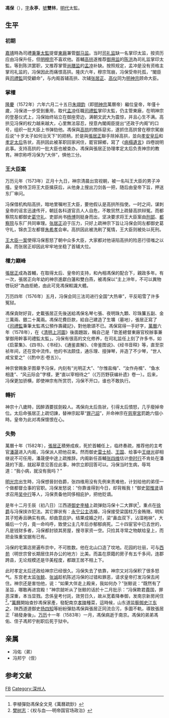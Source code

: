 {{東亞宦官
|名稱 =馮保
|身份 =[[明代|明代]][[太監|太監]]
|國家 =
|時代 =
|政權 =
|主君 =
|屆數 =
|最高職務 =
|前任 = 
|繼任 = 
|圖片名稱 =
|圖片大小 =
|圖片說明 =
|氏 =
|姓 =
|名 =
|姓名 =
|字=永亭
|號=双林
|官職 =
|封爵 =
|封號 =
|封地 =
|尊號 =
|族裔 = 
|信仰 =
|旗籍 = <!--清朝旗人專用-->
|氏族 =
|籍貫 =深州（今[[河北|河北]]深县）
|本貫 = <!--朝鮮人用-->
|祖籍 =
|本籍 =
|出身地 =
|府邸 =
|世系 = 
|初名 =
|乳名 = <!--朝鮮以外人物用-->
|兒名 = <!--朝鮮人用-->
|小字 =
|別名 =
|通稱 =
|法號 =
|其他名號 =
|出生日期 =1543年
|出生地點 =
|淨身時間 =
|入宮時間 =
|逝世日期 =1583年
|逝世地點 =
|廟號 =
|諡號 =
|墓葬 =
|祠廟 =
|知名於 =
|父親 =
|母親 =
|養父=
|養母=
|妻 =<!--有些宦官會娶妻-->
|妻之父 =
|妻之母 =
|兄弟 =
|姊妹 =
|子 =<!--有些宦官在被閹割前有子女-->
|女 =
|養子 =
|養女 =
|其他親屬 =
|經歷 = 
|著作 =
|注釋 =
}}
'''馮保'''（{{bd|1543年||1583年||catIdx=F馮}}），[[表字|字]]'''永亭'''，[[號|號]]'''雙林'''，[[明朝|明代]]太監。

== 生平 ==
=== 初期 ===
[[嘉靖|嘉靖]]時為司禮[[秉筆太監|秉筆太監]]提督[[東廠|東廠]]兼管[[御马监|御马监]]。当时[[司礼监|司礼监]]缺一名掌印太监，按资历应由冯保升任，但[[明穆宗|明穆宗]]不喜欢他。首輔[[高拱|高拱]]遂推荐[[御用监|御用监]]的[[陈洪|陈洪]]為司礼监掌印太監。等到陈洪罢职，又推荐掌管[[尚膳监|尚膳监]]的[[孟冲|孟冲]]补缺。按照规定，孟冲是没有资格主掌司礼监的，冯保因此而痛恨高拱。隆庆六年，穆宗驾崩，冯保受帝托孤，“閣臣與[[司禮監|司禮監]]同受顧命”，与内阁首辅高拱、次辅[[张居正|张居正]]、[[高儀_(明朝)|高仪]]同为[[明神宗|明神宗]]顾命大臣。

=== 掌權 ===
[[隆庆_(明朝)|隆慶]]（1572年）六年六月二十五日[[明神宗|朱翊鈞]]（即[[明神宗|明神宗]]萬曆帝）繼位皇帝，年僅十歲，冯保进一步受到重用，取代[[孟冲|孟冲]]任職[[司禮監|司禮監]]掌印太監，仍主管東廠，在明神宗的登基仪式上，冯保始终站立在御座旁边，满朝文武大为震惊，并且心生不满。高拱见冯保的权力越来越大，心里無法容忍，授意內閣阁臣提出“还政于内阁”的口号，组织一批大臣上书弹劾他。馮保與[[高拱|高拱]]的關係惡劣，遂抓住高拱曾在穆宗駕崩后说“十岁太子如何治天下”的把柄，於是與[[張居正|張居正]]聯手除掉高拱，並向[[孝安皇后|孝安皇后]]和[[孝定皇太后|孝定太后]]告状，高拱因此被革职回家闲住，罷官歸鄉，寫了《[[s:病榻遺言|病榻遺言]]》四卷說明此事。支持高拱的一批大臣也被查办。馮保與張居正协理孝定太后负责神宗的教育。神宗称呼冯保为“大伴”，惧他三分。

=== 王大臣案 ===
万历元年（1573年）正月十九日，神宗清晨出宫视朝，被一名叫王大臣的男子冲撞。皇帝侍卫将王大臣擒获后，从他身上搜出刀剑各一把，随后由皇帝下旨，押送东厂审问。

冯保借机构陷高拱，暗地里嘱咐王大臣，要他假认是高拱所指使。一时之间，谋刺皇帝的谣言迅速传开，朝廷各科道官员人人自危，不敢贸然上疏替高拱辩冤。而都察院左都御史[[葛守礼|葛守礼]]、吏部尚书[[杨博_(明朝)|杨博]]则挺身而出，坚决要求将王大臣案由[[刑部|刑部]]、[[都察院|都察院]]与东厂共同审理。[[张居正|张居正]]迫于压力，只好上疏神宗下旨让冯保会同左都御史葛守礼，锦衣卫左都督[[朱希孝|朱希孝]]会审。高拱因此被洗刷了冤情，王大臣则被处以死刑。

[[王大臣案|王大臣一案]]使得冯保惹怒了朝中众多大臣，大家都对他诬陷高拱的险恶行径嗤之以鼻。而张居正却因此牢牢地坐稳了首辅大位。

=== 權力巔峰 ===
[[張居正|張居正]]成為首輔，在取得太后、皇帝的支持，和內相馮保的配合下，親政多年。有一次，張居正向年幼的神宗進獻白蓮和雙白燕，被馮保以“主上沖年，不可以異物啓玩好”為由拒絶，由此可見馮保較識大體。

万历四年（1576年）五月，冯保会同三法司进行全国“大热审”，平反昭雪了许多冤狱。

馮保貪財好貨，史載張居正先後送給馮保名琴七張、夜明珠九顆、珍珠簾五副、金三萬兩、銀二十萬兩{{請求來源}}。馮保花費巨款，給自己建造了生壙（墓地），張居正寫了《[[司禮監|司禮監]]秉筆太監馮公預作壽藏記》，對他歌頌不已。馮保寫得一手好字，[[萬曆|萬曆]]六年（1578年），在《[[清明上河圖|清明上河圖]]》後面題跋，稱自己是「欽差總督東廠官校辦事兼掌御用幹事司禮監太監」。冯保有很高的文化修养，在司礼监任上刻了许多书，如《启蒙集》、《四书》、《书经》、《通鉴直解》、《帝鉴图说》、《经书音释》等，直至崇祯年间，还在宫中流传。他的书法颇佳，通乐理、擅弹琴，并造了不少琴，“世人咸宝爱之”（《酌中志·卷五》）。

神宗曾赐象牙图章予冯保，内刻有“光明正大”、“尔惟盐梅”、“汝作舟楫”、“鱼水相逢”、“风云际会”字樣，更“直以宰相待之”（《万历野获编补遗》卷一）。后来，冯保更加骄横，即使神宗有所赏罚，冯保不开口，谁也不敢执行。

=== 轉折 ===
神宗十八歲時，因醉酒要拔劍殺人。馮保向太后告狀，引得太后憤怒，几乎廢掉帝位。太后命張居正上疏切諫，替神宗起草“[[罪己詔|罪己詔]]”，并命神宗在[[慈寧宮|慈寧宮]]罰跪六個小時。皇帝为此对馮保懷恨在心。

=== 失勢 ===
萬曆十年（1582年），[[張居正|張居正]]積勞成疾，死於首輔任上，临终奏疏，推荐他的主考官[[潘晟|潘晟]]进入内阁，冯保派人把他召来。然而御史[[雷士桢|雷士桢]]、[[王国|王国]]、给事中[[王继光|王继光]]卻相继说不可任用，潘晟便中途上疏推辞。内阁新任首輔[[张四维|张四维]]估计[[申时行|申时行]]不肯处在潘晟的下面，就起草意见答应此事，神宗立即回答可以。冯保当时生病，辱骂道：“我小病，就没有我吗？”

[[明光宗|明光宗]]出生時，冯保想晉封伯爵，张四维用没有先例来责难他，计划给他的弟侄一个做都督佥事的官职。冯保发怒说：“你靠谁得到今日，却背叛我！”御史[[郭惟贤|郭惟贤]]请求召用[[吴中行|吴中行]]等人，冯保责备他同侈相庇护，把他贬谪。  

是年十二月壬辰（初八日）江西道[[御史|御史]][[李植_(明朝)|李植]]上疏弹劾冯保十二大罪状<ref>李植彈劾馮保全文見《萬曆疏鈔》</ref>，重点在[[徐爵|徐爵]]与冯保挟诈犯法。其它罪状有：[[永寧公主_(明穆宗)|永宁公主]]选婚，冯保接受梁国柱万金贿赂，明知其子短寿且确实有病，却曲意庇护。结果成婚之时，梁“鼻血双下，沾湿袍袂”，大婚后一个月，竟一命呜呼，致使公主几年后亦郁郁病死。二十四宦官中已去世的，凡是钱财多者，冯保都封锁其房屋，搜寻家资一空。只捡其寻常之物献给皇上，而把金珠重宝据有已有。

冯保的宅第店房遍布京中，不可胜数。他在北山口造了坟地。花园的壮丽，可与[[西苑|西苑]]（明世宗曾长期居住并办公的地方）比美。而盖在原籍的房子有五千多间，连郡跨县，无论规模还是华美程度，都跟王居不相上下。

此时孝定太后还政给神宗已经很久。冯保失去了依靠，神宗又对冯保积了很多怒气。东宫老太监[[張鯨_(明)|张鲸]]、[[张诚|张诚]]趁机陈述冯保的过错和罪恶，请求皇帝打发冯保去闲住。神宗还是害怕他，说：“如果大伴走上殿来，我如何办？”张鲸说：“既然有了圣旨，哪敢再进宫殿！”神宗就听从了张鲸的话於十二月批示：“冯保欺君蠹国，罪恶深重，本当显戮。念係皇考付託，效劳日久，故从宽着降奉御，发南京新房闲住<ref>[[樊树志|樊树志]]：《权与血──明帝国官场政治》</ref>。”[[萬曆|萬曆]]開始查抄馮保家產，發配南京[[明孝陵|孝陵]]種菜，這時候，山东道[[監察御史|监察]][[御史|御史]][[江东之|江东之]]、陕西道道御史[[扬四知|扬四知]]等紛紛彈劾馮保與張居正同流合污，多圖不軌，導致張居正「禍發身後」。[[万历|万历]]十一年（1583年）一月，馮保病逝于南京。馮保的弟弟馮佑、侄子馮邦宁削职后死于狱中。

== 亲属 ==
*冯佑（弟）
*冯邦宁（侄）

{{start box}}
{{s-before|[[孟冲_(明朝宦官)|孟冲 (明朝宦官)]]}}
{{s-title|[[司礼监|司礼监]][[掌印太监|掌印太监]]|1572年—1582年}}
{{s-after|[[张宏_(明朝宦官)|张宏 (明朝宦官)]]}}
{{s-before|[[黄锦_(明朝宦官)|黄锦 (明朝宦官)]]}}
{{s-title|[[东厂|东厂]][[提督太监|提督太监]]|1567年—1582年}}
{{s-after|[[张鲸_(明朝宦官)|张鲸 (明朝宦官)]]}}
{{end box}}

== 参考文献 ==
{{Reflist}}
[[Category:明朝宦官|FB]]
[[Category:深州人|Category:深州人]]
